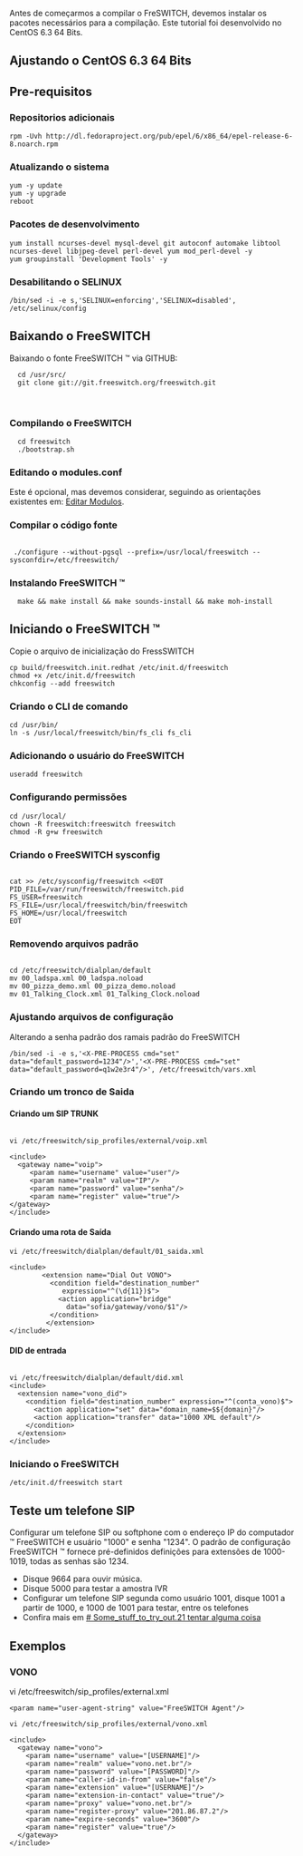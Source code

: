 Antes de começarmos a compilar o FreSWITCH, devemos instalar os pacotes necessários para a compilação. Este tutorial foi desenvolvido no CentOS 6.3 64 Bits.
== Ajustando o CentOS 6.3 64 Bits ==
== Pre-requisitos ==
===Repositorios adicionais===
<pre>
rpm -Uvh http://dl.fedoraproject.org/pub/epel/6/x86_64/epel-release-6-8.noarch.rpm
</pre>
===Atualizando o sistema===
<pre>
yum -y update
yum -y upgrade
reboot
</pre>

=== Pacotes de desenvolvimento ===
<pre>
yum install ncurses-devel mysql-devel git autoconf automake libtool ncurses-devel libjpeg-devel perl-devel yum mod_perl-devel -y
yum groupinstall 'Development Tools' -y
</pre>

=== Desabilitando o SELINUX ===
<pre>
/bin/sed -i -e s,'SELINUX=enforcing','SELINUX=disabled', /etc/selinux/config
</pre>

== Baixando o FreeSWITCH ==
Baixando o fonte FreeSWITCH ™ via GITHUB:

<pre>
  cd /usr/src/
  git clone git://git.freeswitch.org/freeswitch.git
</pre>
 
=== Compilando o FreeSWITCH ===

<pre>
  cd freeswitch
  ./bootstrap.sh
</pre>

=== Editando o modules.conf === 
Este é opcional, mas devemos considerar, seguindo as orientações existentes em: [http://wiki.freeswitch.org/wiki/Installation_Guide#Edit_modules.conf Editar Modulos].

=== Compilar o código fonte ===

<pre> 
 ./configure --without-pgsql --prefix=/usr/local/freeswitch --sysconfdir=/etc/freeswitch/
</pre>

=== Instalando FreeSWITCH ™ ===

<pre>
  make && make install && make sounds-install && make moh-install
</pre>

== Iniciando o FreeSWITCH ™ ==

Copie o arquivo de inicialização do FressSWITCH

<pre>
cp build/freeswitch.init.redhat /etc/init.d/freeswitch
chmod +x /etc/init.d/freeswitch
chkconfig --add freeswitch
</pre>

=== Criando o CLI de comando ===

<pre>
cd /usr/bin/
ln -s /usr/local/freeswitch/bin/fs_cli fs_cli
</pre>

=== Adicionando o usuário do FreeSWITCH ===

<pre>
useradd freeswitch
</pre>

=== Configurando permissões ===
<pre>
cd /usr/local/
chown -R freeswitch:freeswitch freeswitch
chmod -R g+w freeswitch
</pre>

=== Criando o FreeSWITCH sysconfig ===

<pre>

cat >> /etc/sysconfig/freeswitch <<EOT
PID_FILE=/var/run/freeswitch/freeswitch.pid
FS_USER=freeswitch
FS_FILE=/usr/local/freeswitch/bin/freeswitch
FS_HOME=/usr/local/freeswitch
EOT
</pre>

=== Removendo arquivos padrão ===

<pre>

cd /etc/freeswitch/dialplan/default
mv 00_ladspa.xml 00_ladspa.noload
mv 00_pizza_demo.xml 00_pizza_demo.noload
mv 01_Talking_Clock.xml 01_Talking_Clock.noload
</pre>

=== Ajustando arquivos de configuração ===

Alterando a senha padrão dos ramais padrão do FreeSWITCH

<pre>
/bin/sed -i -e s,'<X-PRE-PROCESS cmd="set" data="default_password=1234"/>','<X-PRE-PROCESS cmd="set" data="default_password=q1w2e3r4"/>', /etc/freeswitch/vars.xml
</pre>

===Criando um tronco de Saida===
====Criando um SIP TRUNK====

<pre>

vi /etc/freeswitch/sip_profiles/external/voip.xml

<include>
  <gateway name="voip">
     <param name="username" value="user"/>
     <param name="realm" value="IP"/>
     <param name="password" value="senha"/>
     <param name="register" value="true"/>
</gateway>
</include>

</pre>

====Criando uma rota de Saída====
<pre>
vi /etc/freeswitch/dialplan/default/01_saida.xml

<include>
        <extension name="Dial Out VONO">
          <condition field="destination_number"
             expression="^(\d{11})$">
            <action application="bridge"
              data="sofia/gateway/vono/$1"/>
          </condition>
         </extension>
</include>

</pre>


====DID de entrada====

<pre>

vi /etc/freeswitch/dialplan/default/did.xml
<include>
  <extension name="vono_did">
    <condition field="destination_number" expression="^(conta_vono)$">
      <action application="set" data="domain_name=$${domain}"/>
      <action application="transfer" data="1000 XML default"/>
    </condition>
  </extension>
</include>

</pre>

=== Iniciando o FreeSWITCH ===

<pre>
/etc/init.d/freeswitch start
</pre>

== Teste um telefone SIP ==
Configurar um telefone SIP ou softphone com o endereço IP do computador ™ FreeSWITCH e usuário "1000" e senha "1234". O padrão de configuração FreeSWITCH ™ fornece pré-definidos definições para extensões de 1000-1019, todas as senhas são 1234.

* Disque 9664 para ouvir música.
* Disque 5000 para testar a amostra IVR
* Configurar um telefone SIP segunda como usuário 1001, disque 1001 a partir de 1000, e 1000 de 1001 para testar, entre os telefones
* Confira mais em [http://wiki.freeswitch.org/wiki/Getting_Started_Guide # Some_stuff_to_try_out.21 tentar alguma coisa]

== Exemplos ==
===VONO===
vi /etc/freeswitch/sip_profiles/external.xml

<pre>
<param name="user-agent-string" value="FreeSWITCH Agent"/>
</pre>
<pre>
vi /etc/freeswitch/sip_profiles/external/vono.xml

<include>
  <gateway name="vono">
    <param name="username" value="[USERNAME]"/>
    <param name="realm" value="vono.net.br"/>
    <param name="password" value="[PASSWORD]"/>
    <param name="caller-id-in-from" value="false"/>
    <param name="extension" value="[USERNAME]"/>
    <param name="extension-in-contact" value="true"/>
    <param name="proxy" value="vono.net.br"/>
    <param name="register-proxy" value="201.86.87.2"/>
    <param name="expire-seconds" value="3600"/>
    <param name="register" value="true"/>
  </gateway>
</include>
</pre>